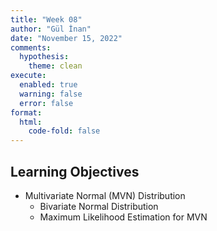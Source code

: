```yaml
---
title: "Week 08"
author: "Gül İnan"
date: "November 15, 2022"
comments:
  hypothesis: 
    theme: clean
execute: 
  enabled: true
  warning: false
  error: false
format: 
  html:
    code-fold: false
---
```


## Learning Objectives

- Multivariate Normal (MVN) Distribution
     -   Bivariate Normal Distribution
     -   Maximum Likelihood Estimation for MVN